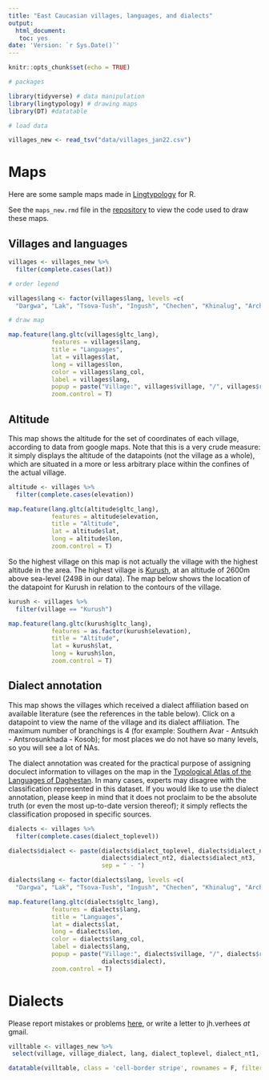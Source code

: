 ```yaml
---
title: "East Caucasian villages, languages, and dialects"
output:
  html_document: 
   toc: yes
date: 'Version: `r Sys.Date()`'
---
```


```r
knitr::opts_chunk$set(echo = TRUE)
```

```r

# packages

library(tidyverse) # data manipulation
library(lingtypology) # drawing maps
library(DT) #datatable

```

```r

# load data

villages_new <- read_tsv("data/villages_jan22.csv")

```

# Maps

Here are some sample maps made in [Lingtypology](https://ropensci.org/blog/2017/05/16/lingtypology/) for R.

See the `maps_new.rmd` file in the [repository](https://github.com/sverhees/master_villages) to view the code used to draw these maps.

## Villages and languages

```r

villages <- villages_new %>%
  filter(complete.cases(lat))

```

```r

# order legend

villages$lang <- factor(villages$lang, levels =c(
  "Dargwa", "Lak", "Tsova-Tush", "Ingush", "Chechen", "Khinalug", "Archi", "Tsakhur", "Rutul", "Kryz", "Budukh", "Udi", "Lezgian", "Agul", "Tabasaran", "Avar", "Andi", "Botlikh", "Godoberi", "Chamalal", "Bagvalal", "Tindi", "Karata", "Akhvakh", "Tsez", "Hinuq", "Bezhta", "Hunzib", "Khwarshi", "Nogai", "Kumyk", "Azerbaijani", "Armenian", "Tat", "Georgian"))

# draw map

map.feature(lang.gltc(villages$gltc_lang),
            features = villages$lang,
            title = "Languages",
            lat = villages$lat,
            long = villages$lon,
            color = villages$lang_col,
            label = villages$lang,
            popup = paste("Village:", villages$village, "/", villages$rus_village),
            zoom.control = T)

```

## Altitude

<div style="max-width:700px; word-wrap:break-word;">

This map shows the altitude for the set of coordinates of each village, according to data from google maps. Note that this is a very crude measure: it simply displays the altitude of the datapoints (not the village as a whole), which are situated in a more or less arbitrary place within the confines of the actual village.

</div>

```r

altitude <- villages %>%
  filter(complete.cases(elevation))

map.feature(lang.gltc(altitude$gltc_lang),
            features = altitude$elevation,
            title = "Altitude",
            lat = altitude$lat,
            long = altitude$lon,
            zoom.control = T)

```

<div style="max-width:700px; word-wrap:break-word;">

So the highest village on this map is not actually the village with the highest altitude in the area. The highest village is [Kurush](https://tochka-na-karte.ru/Goroda-i-Gosudarstva/11914-Kurush.html), at an altitude of 2600m above sea-level (2498 in our data). The map below shows the location of the datapoint for Kurush in relation to the contours of the village.

</div>

```r

kurush <- villages %>%
  filter(village == "Kurush")

map.feature(lang.gltc(kurush$gltc_lang),
            features = as.factor(kurush$elevation),
            title = "Altitude",
            lat = kurush$lat,
            long = kurush$lon,
            zoom.control = T)

```

## Dialect annotation

<div style="max-width:700px; word-wrap:break-word;">

This map shows the villages which received a dialect affiliation based on available literature (see the references in the table below). Click on a datapoint to view the name of the village and its dialect affiliation. The maximum number of branchings is 4 (for example: Southern Avar - Antsukh - Antsrosunkhada - Kosob); for most places we do not have so many levels, so you will see a lot of NAs.

The dialect annotation was created for the practical purpose of assigning doculect information to villages on the map in the [Typological Atlas of the Languages of Daghestan](http://lingconlab.ru/dagatlas/). In many cases, experts may disagree with the classification represented in this dataset. If you would like to use the dialect annotation, please keep in mind that it does not proclaim to be the absolute truth (or even the most up-to-date version thereof); it simply reflects the classification proposed in specific sources.

</div>

```r

dialects <- villages %>%
  filter(complete.cases(dialect_toplevel))

dialects$dialect <- paste(dialects$dialect_toplevel, dialects$dialect_nt1, 
                          dialects$dialect_nt2, dialects$dialect_nt3,
                          sep = " - ")

dialects$lang <- factor(dialects$lang, levels =c(
  "Dargwa", "Lak", "Tsova-Tush", "Ingush", "Chechen", "Khinalug", "Archi", "Tsakhur", "Rutul", "Kryz", "Budukh", "Udi", "Lezgian", "Agul", "Tabasaran", "Avar", "Andi", "Botlikh", "Godoberi", "Chamalal", "Bagvalal", "Tindi", "Karata", "Akhvakh", "Tsez", "Hinuq", "Bezhta", "Hunzib", "Khwarshi", "Nogai", "Kumyk", "Azerbaijani", "Armenian", "Tat", "Georgian"))

map.feature(lang.gltc(dialects$gltc_lang),
            features = dialects$lang,
            title = "Languages",
            lat = dialects$lat,
            long = dialects$lon,
            color = dialects$lang_col,
            label = dialects$lang,
            popup = paste("Village:", dialects$village, "/", dialects$rus_village, "<br>",
                          dialects$dialect),
            zoom.control = T)

```

# Dialects

<div style="max-width:700px; word-wrap:break-word;">

Please report mistakes or problems [here](https://github.com/sverhees/master_villages/issues), or write a letter to jh.verhees _at_ gmail.

</div>

```r

villtable <- villages_new %>%
 select(village, village_dialect, lang, dialect_toplevel, dialect_nt1, dialect_nt2, dialect_nt3, rus_village, dialect_toplevel_cyr, dialect_nt1_cyr, dialect_nt2_cyr, dialect_nt3_cyr, source, page)

datatable(villtable, class = 'cell-border stripe', rownames = F, filter = 'top', options = list(pageLength = 100, autoWidth = T, info = FALSE, paginate = TRUE))

```


